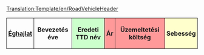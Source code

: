 [[Translation:Template/en/RoadVehicleHeader]]
<noinclude>
</noinclude>
{|
!style="padding:4px; border:1px solid"|[[hu/Manual/Base Set/Vehicles/TSRY|Éghajlat]]
!style="padding:4px; border:1px solid"|Bevezetés éve
!style="padding:4px; border:1px solid; background: #ccffcc"|Eredeti TTD név
!style="padding:4px; border:1px solid; background: #ff9999" colspan="2"|Ár
!style="padding:4px; border:1px solid; background: #ff9999" colspan="2"|Üzemeltetési költség
!style="padding:4px; border:1px solid; background: #ffffcc" colspan="2"|Sebesség
!style="padding:4px; border:1px solid; background: #ccccff"|[[hu/Manual/Base Set/Economy/Rakomány|Kapacitás]]
!style="padding:4px; border:1px solid"|Élettartam<noinclude>
|}</noinclude>